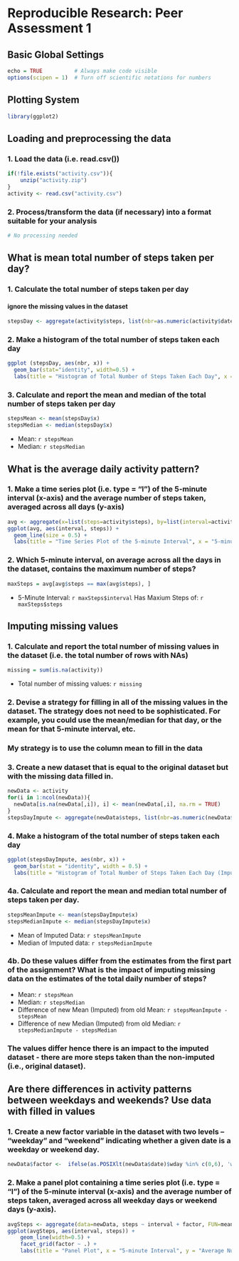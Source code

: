 
# Reproducible Research: Peer Assessment 1
## Basic Global Settings
```r
echo = TRUE          # Always make code visible
options(scipen = 1)  # Turn off scientific notations for numbers
```

## Plotting System
```r
library(ggplot2)
```

## Loading and preprocessing the data
### 1. Load the data (i.e. read.csv())
```r
if(!file.exists("activity.csv")){
    unzip("activity.zip")
}
activity <- read.csv("activity.csv")
```
### 2. Process/transform the data (if necessary) into a format suitable for your analysis
```r
# No processing needed
```

## What is mean total number of steps taken per day?
### 1. Calculate the total number of steps taken per day
#### ignore the missing values in the dataset
```r
stepsDay <- aggregate(activity$steps, list(nbr=as.numeric(activity$date), date=activity$date), FUN=sum, na.rm=TRUE)
```

### 2. Make a histogram of the total number of steps taken each day
```r
ggplot (stepsDay, aes(nbr, x)) + 
  geom_bar(stat="identity", width=0.5) +
  labs(title = "Histogram of Total Number of Steps Taken Each Day", x = "Day", y = "Total Number of Steps Taken Each Day")
```

### 3. Calculate and report the mean and median of the total number of steps taken per day
```r
stepsMean <- mean(stepsDay$x)
stepsMedian <- median(stepsDay$x)
```
* Mean: `r stepsMean`
* Median:  `r stepsMedian`

## What is the average daily activity pattern?
### 1. Make a time series plot (i.e. type = "l") of the 5-minute interval (x-axis) and the average number of steps taken, averaged across all days (y-axis)
```r
avg <- aggregate(x=list(steps=activity$steps), by=list(interval=activity$interval),  FUN=mean, na.rm=TRUE)
ggplot(avg, aes(interval, steps)) + 
  geom_line(size = 0.5) + 
  labs(title = "Time Series Plot of the 5-minute Interval", x = "5-minute Interval", y = "Average Number of Steps Taken")
```

### 2. Which 5-minute interval, on average across all the days in the dataset, contains the maximum number of steps?
```r
maxSteps = avg[avg$steps == max(avg$steps), ]
```

* 5-Minute Interval: `r maxSteps$interval` Has Maxium Steps of: `r maxSteps$steps`

## Imputing missing values
### 1. Calculate and report the total number of missing values in the dataset (i.e. the total number of rows with NAs)
```r
missing = sum(is.na(activity))
```

* Total number of missing values: `r missing`

### 2. Devise a strategy for filling in all of the missing values in the dataset. The strategy does not need to be sophisticated. For example, you could use the mean/median for that day, or the mean for that 5-minute interval, etc.

### My strategy is to use the column mean to fill in the data 
### 3. Create a new dataset that is equal to the original dataset but with the missing data filled in.
```r
newData <- activity
for(i in 1:ncol(newData)){
  newData[is.na(newData[,i]), i] <- mean(newData[,i], na.rm = TRUE)
}
stepsDayImpute <- aggregate(newData$steps, list(nbr=as.numeric(newData$date), date=newData$date), FUN=sum)
```

### 4. Make a histogram of the total number of steps taken each day  

```r
ggplot(stepsDayImpute, aes(nbr, x)) + 
  geom_bar(stat = "identity", width = 0.5) + 
  labs(title = "Histogram of Total Number of Steps Taken Each Day (Imputed)", x = "Day", y = "Total Number of Steps")
```

### 4a. Calculate and report the mean and median total number of steps taken per day.
```r
stepsMeanImpute <- mean(stepsDayImpute$x)
stepsMedianImpute <- median(stepsDayImpute$x)
```
* Mean of Imputed Data: `r stepsMeanImpute`
* Median of Imputed data:  `r stepsMedianImpute`

### 4b. Do these values differ from the estimates from the first part of the assignment? What is the impact of imputing missing data on the estimates of the total daily number of steps?

* Mean: `r stepsMean`
* Median:  `r stepsMedian`
* Difference of new Mean (Imputed) from old Mean: `r stepsMeanImpute - stepsMean`
* Difference of new Median (Imputed) from old Median: `r stepsMedianImpute - stepsMedian`

### The values differ hence there is an impact to the imputed dataset - there are more steps taken than the non-imputed (i.e., original dataset).

## Are there differences in activity patterns between weekdays and weekends? Use data with filled in values

### 1. Create a new factor variable in the dataset with two levels – “weekday” and “weekend” indicating whether a given date is a weekday or weekend day.
```r
newData$factor <-  ifelse(as.POSIXlt(newData$date)$wday %in% c(0,6), 'weekend', 'weekday')
```

### 2. Make a panel plot containing a time series plot (i.e. type = "l") of the 5-minute interval (x-axis) and the average number of steps taken, averaged across all weekday days or weekend days (y-axis). 
```r
avgSteps <- aggregate(data=newData, steps ~ interval + factor, FUN=mean)
ggplot(avgSteps, aes(interval, steps)) + 
    geom_line(width=0.5) + 
    facet_grid(factor ~ .) +
    labs(title = "Panel Plot", x = "5-minute Interval", y = "Average Number of Steps Taken")
```



